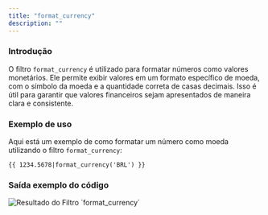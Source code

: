 ```yaml
---
title: "format_currency"
description: ""
---
```


### Introdução

O filtro `format_currency` é utilizado para formatar números como valores monetários. Ele permite exibir valores em um formato específico de moeda, com o símbolo da moeda e a quantidade correta de casas decimais. Isso é útil para garantir que valores financeiros sejam apresentados de maneira clara e consistente.

### Exemplo de uso

Aqui está um exemplo de como formatar um número como moeda utilizando o filtro `format_currency`:

```twig
{{ 1234.5678|format_currency('BRL') }}
```

### Saída exemplo do código

<img src="/format_currency.png" alt="Resultado do Filtro `format_currency`" />
